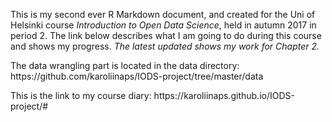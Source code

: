 
This is my second ever R Markdown document, and created for the Uni of Helsinki course *Introduction to Open Data Science*, held in autumn 2017 in period 2. The link below describes what I am going to do during this course and shows my progress. _The latest updated shows my work for Chapter 2._

The data wrangling part is located in the data directory: https://github.com/karoliinaps/IODS-project/tree/master/data 

This is the link to my course diary: https://karoliinaps.github.io/IODS-project/# 